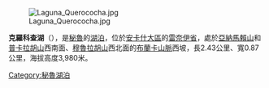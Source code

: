 [[Image:Laguna_Querococha.jpg|right]]

{{coord|9|42|58|S|77|19|27|W|display=title|region:BO_type:waterbody_source:GNS-enwiki}}

'''克羅科查湖'''（{{lang-es|Laguna Querococha}}），是[[秘魯|秘魯]]的[[湖泊|湖泊]]，位於[[安卡什大區|安卡什大區]]的[[雷奈伊省|雷奈伊省]]，處於[[亞納馬賴山|亞納馬賴山]]和[[普卡拉胡山|普卡拉胡山]]西南面、[[穆魯拉胡山|穆魯拉胡山]]西北面的[[布蘭卡山脈|布蘭卡山脈]]西坡，長2.43公里、寬0.87公里，海拔高度3,980米。

{{Peru-geo-stub}}
[[Category:秘魯湖泊|Category:秘魯湖泊]]